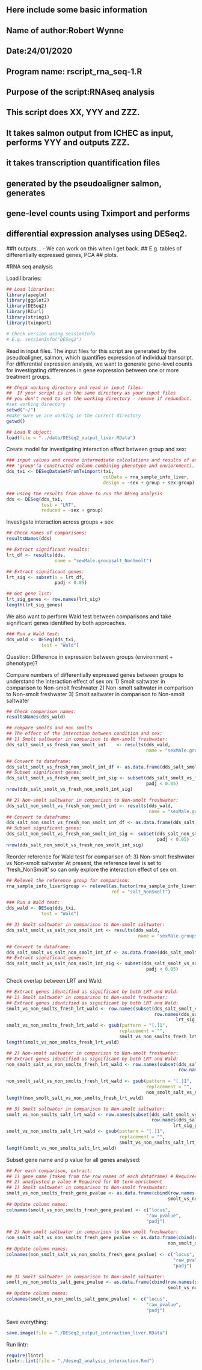 
## Here include some basic information
## Name of author:Robert Wynne
## Date:24/01/2020
## Program name: rscript_rna_seq-1.R
## Purpose of the script:RNAseq analysis
## This script does XX, YYY and ZZZ.
##
## It takes salmon output from ICHEC as input, performs YYY and outputs ZZZ.
## it takes transcription quantification files
## generated by the pseudoaligner salmon, generates
## gene-level counts using Tximport and performs
## differential expression analyses using DESeq2.

##It outputs... - We can work on this when I get back.
## E.g. tables of differentially expressed genes, PCA
## plots.

#RNA seq analysis

Load libraries:

```r
## Load libraries:
library(apeglm)
library(ggplot2)
library(DESeq2)
library(RCurl)
library(stringi)
library(tximport)

# Check version using sessionInfo
# E.g. sessionInfo("DESeq2")
```

Read in input files. The input files for this script are generated by the pseudoaligner, salmon, which quantifies expression of individual transcript. For differential expression analysis, we want to generate gene-level counts for investigating differences in gene expression between one or more treatment groups.
 
```r
## Check working directory and read in input files:
##  If your script is in the same directory as your input files
## you don't need to set the working directory - remove if redundant.
#set working directory
setwd("~/")
#make sure we are working in the correct directory
getwd()

## Load R object:
load(file = "../data/DESeq2_output_liver.RData")
```

Create model for investigating interaction effect between group and sex:

```r
### input values and create intermediate calculations and results of an analysis of differential expression looking at sex and
### 'group'(a constructed column combining phenotype and enviornment).
dds_txi <- DESeqDataSetFromTximport(txi,
                                    colData = rna_sample_info_liver,
                                    design = ~sex + group + sex:group)

### using the results from above to run the DESeq analysis
dds <- DESeq(dds_txi,
             test = "LRT",
             reduced = ~sex + group)
```

Investigate interaction across groups + sex:

```r
## Check names of comparisons:
resultsNames(dds)

## Extract significant results:
lrt_df <- results(dds,
                  name = "sexMale.groupsalt_NonSmolt")

## Extract significant genes:
lrt_sig <- subset(x = lrt_df,
                  padj < 0.05)

## Get gene list:
lrt_sig_genes <- row.names(lrt_sig)
length(lrt_sig_genes)
```
We also want to perform Wald test between comparisons and take significant genes identified by both approaches.

```r
### Run a Wald test:
dds_wald <- DESeq(dds_txi,
             test = "Wald")
```

Question: Difference in expression between groups (environment + phenotype)?

Compare numbers of differentially expressed genes between groups to understand the interaction effect of sex on:
1) Smolt saltwater in comparison to Non-smolt freshwater
2) Non-smolt saltwater in comparison to Non-smolt freshwater
3) Smolt saltwater in comparison to Non-smolt saltwater

```r
## Check comparison names:
resultsNames(dds_wald)

## compare smolts and non smolts
## The effect of the interction between condition and sex:
## 1) Smolt saltwater in comparison to Non-smolt freshwater:
dds_salt_smolt_vs_fresh_non_smolt_int    <- results(dds_wald,
                                                    name = "sexMale.groupsalt_Smolt")

## Convert to dataframe:
dds_salt_smolt_vs_fresh_non_smolt_int_df <- as.data.frame(dds_salt_smolt_vs_fresh_non_smolt_int)
## Subset significant genes:
dds_salt_smolt_vs_fresh_non_smolt_int_sig <- subset(dds_salt_smolt_vs_fresh_non_smolt_int_df,
                                                    padj < 0.05)
nrow(dds_salt_smolt_vs_fresh_non_smolt_int_sig)

## 2) Non-smolt saltwater in comparison to Non-smolt freshwater:
dds_salt_non_smolt_vs_fresh_non_smolt_int <- results(dds_wald,
                                                     name = "sexMale.groupsalt_NonSmolt")
## Convert to dataframe:
dds_salt_non_smolt_vs_fresh_non_smolt_int_df <- as.data.frame(dds_salt_non_smolt_vs_fresh_non_smolt_int)
## Subset significant genes:
dds_salt_non_smolt_vs_fresh_non_smolt_int_sig <- subset(dds_salt_non_smolt_vs_fresh_non_smolt_int_df,
                                                        padj < 0.05)
nrow(dds_salt_non_smolt_vs_fresh_non_smolt_int_sig)
```

Reorder reference for Wald test for comparison of:
3) Non-smolt freshwater vs Non-smolt saltwater
At present, the reference level is set to 'fresh_NonSmolt' so can only explore the interaction effect of sex on:

```r
## Relevel the reference group for comparison:
rna_sample_info_liver$group <- relevel(as.factor(rna_sample_info_liver$group),
                                       ref = "salt_NonSmolt")

### Run a Wald test:
dds_wald <- DESeq(dds_txi,
             test = "Wald")

## 3) Smolt saltwater in comparison to Non-smolt saltwater:
dds_salt_smolt_vs_salt_non_smolt_int <- results(dds_wald,
                                                 name = "sexMale.groupsalt_Smolt")

## Convert to dataframe:
dds_salt_smolt_vs_salt_non_smolt_int_df <- as.data.frame(dds_salt_smolt_vs_salt_non_smolt_int)
## Extract significant genes:
dds_salt_smolt_vs_salt_non_smolt_int_sig <- subset(dds_salt_smolt_vs_salt_non_smolt_int_df,
                                                    padj < 0.05)
```

Check overlap between LRT and Wald:

```r
## Extract genes identified as significant by both LRT and Wald:
## 1) Smolt saltwater in comparison to Non-smolt freshwater:
## Extract genes identified as significant by both LRT and Wald:
smolt_vs_non_smolts_fresh_lrt_wald <- row.names(subset(dds_salt_smolt_vs_fresh_non_smolt_int_sig,
                                                       row.names(dds_salt_smolt_vs_fresh_non_smolt_int_sig) %in%
                                                               lrt_sig_genes))
smolt_vs_non_smolts_fresh_lrt_wald <- gsub(pattern = "[.]1",
                                          replacement = "",
                                          smolt_vs_non_smolts_fresh_lrt_wald)
length(smolt_vs_non_smolts_fresh_lrt_wald)

## 2) Non-smolt saltwater in comparison to Non-smolt freshwater:
## Extract genes identified as significant by both LRT and Wald:
non_smolt_salt_vs_non_smolts_fresh_lrt_wald <- row.names(subset(dds_salt_smolt_vs_fresh_non_smolt_int_sig,
                                                                row.names(dds_salt_smolt_vs_fresh_non_smolt_int_sig) %in%
                                                                        lrt_sig_genes))
non_smolt_salt_vs_non_smolts_fresh_lrt_wald <- gsub(pattern = "[.]1",
                                                    replacement = "",
                                                    non_smolt_salt_vs_non_smolts_fresh_lrt_wald)
length(non_smolt_salt_vs_non_smolts_fresh_lrt_wald)

## 3) Smolt saltwater in comparison to Non-smolt saltwater:
smolt_vs_non_smolts_salt_lrt_wald <- row.names(subset(dds_salt_smolt_vs_salt_non_smolt_int_sig,
                                                      row.names(dds_salt_smolt_vs_salt_non_smolt_int_sig) %in%
                                                              lrt_sig_genes))
smolt_vs_non_smolts_salt_lrt_wald <- gsub(pattern = "[.]1",
                                          replacement = "",
                                          smolt_vs_non_smolts_salt_lrt_wald)
length(smolt_vs_non_smolts_salt_lrt_wald)
```

Subset gene name and p value for all genes analysed:

```r
## For each comparison, extract:
## 1) gene name (taken from the row names of each dataframe) # Required for Euler plots
## 2) unadjusted p value # Required for GO term enrichment
## 1) Smolt saltwater in comparison to Non-smolt freshwater:
smolt_vs_non_smolts_fresh_gene_pvalue <- as.data.frame(cbind(row.names(dds_salt_smolt_vs_fresh_non_smolt_int_df),
                                                            smolt_vs_non_smolts_fresh_df[, 5:6]))
## Update column names:
colnames(smolt_vs_non_smolts_fresh_gene_pvalue) <- c("locus",
                                                    "raw_pvalue",
                                                    "padj")

## 2) Non-smolt saltwater in comparison to Non-smolt freshwater:
non_smolt_salt_vs_non_smolts_fresh_gene_pvalue <- as.data.frame(cbind(row.names(non_smolt_salt_vs_non_smolts_fresh_df),
                                                            non_smolt_salt_vs_non_smolts_fresh_df[, 5:6]))
## Update column names:
colnames(non_smolt_salt_vs_non_smolts_fresh_gene_pvalue) <- c("locus",
                                                              "raw_pvalue",
                                                              "padj")

## 3) Smolt saltwater in comparison to Non-smolt saltwater:
smolt_vs_non_smolts_salt_gene_pvalue <- as.data.frame(cbind(row.names(smolt_vs_non_smolts_salt_df),
                                                            smolt_vs_non_smolts_salt_df[, 5:6]))
## Update column names:
colnames(smolt_vs_non_smolts_salt_gene_pvalue) <- c("locus",
                                                    "raw_pvalue",
                                                    "padj")
```

Save everything:

```r
save.image(file = "./DESeq2_output_interaction_liver.RData")
```

Run lintr:

```r
require(lintr)
lintr::lint(file = "./deseq2_analysis_interaction.Rmd")
```
